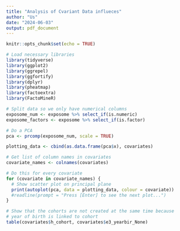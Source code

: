 ```yaml
---
title: "Analysis of Cvariant Data influeces"
author: "Us"
date: "2024-06-03"
output: pdf_document
---
```


```r
knitr::opts_chunk$set(echo = TRUE)
```

```r
# Load necessary libraries
library(tidyverse)
library(ggplot2)
library(ggrepel)
library(ggfortify)
library(dplyr)
library(pheatmap)
library(factoextra)
library(FactoMineR)

# Split data so we only have numerical columns
exposome_num <- exposome %>% select_if(is.numeric)
exposome_factors <- exposome %>% select_if(is.factor)

# Do a PCA
pca <- prcomp(exposome_num, scale = TRUE)

plotting_data <- cbind(as.data.frame(pca$x), covariates)

# Get list of column names in covariates
covariate_names <- colnames(covariates)

# Do this for every covariate
for (covariate in covariate_names) {
  # Show scatter plot on principal plane
  print(autoplot(pca, data = plotting_data, colour = covariate))
  #readline(prompt = "Press [Enter] to see the next plot...")
}

# Show that the cohorts are not created at the same time because
# year of birth is linked to cohort
table(covariates$h_cohort, covariates$e3_yearbir_None)

```